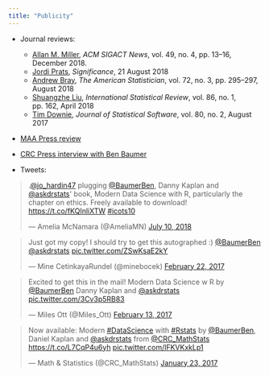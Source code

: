```yaml
---
title: "Publicity"
---
```



- Journal reviews: 
    - [Allan M. Miller](https://dl.acm.org/citation.cfm?id=3300155&dl=ACM&coll=DL), *ACM SIGACT News*, vol. 49, no. 4, pp. 13--16, December 2018.
    - [Jordi Prats](https://www.significancemagazine.com/science/596-r-book-review-two-approaches-to-learning-data-science), *Significance*, 21 August 2018
    - [Andrew Bray](https://amstat.tandfonline.com/doi/pdf/10.1080/00031305.2018.1496649), *The American Statistician*, vol. 72, no. 3, pp. 295--297, August 2018
    - [Shuangzhe Liu](https://onlinelibrary.wiley.com/doi/pdf/10.1111/insr.12256), *International Statistical Review*, vol. 86, no. 1, pp. 162, April 2018
    - [Tim Downie](http://dx.doi.org/10.18637/jss.v080.b02), *Journal of Statistical Software*, vol. 80, no. 2, August 2017
- [MAA Press review](http://www.maa.org/press/maa-reviews/modern-data-science-with-r?r=mathfeed)
- [CRC Press interview with Ben Baumer](https://www.crcpress.com/go/baumer_interview?utm_source=CRCPress&utm_medium=cms&utm_campaign=170200780)

- Tweets:

<blockquote class="twitter-tweet" data-lang="en"><p lang="en" dir="ltr">.<a href="https://twitter.com/jo_hardin47?ref_src=twsrc%5Etfw">@jo_hardin47</a> plugging <a href="https://twitter.com/BaumerBen?ref_src=twsrc%5Etfw">@BaumerBen</a>, Danny Kaplan and <a href="https://twitter.com/askdrstats?ref_src=twsrc%5Etfw">@askdrstats</a>&#39; book, Modern Data Science with R, particularly the chapter on ethics. Freely available to download! <a href="https://t.co/fKQInliXTW">https://t.co/fKQInliXTW</a> <a href="https://twitter.com/hashtag/icots10?src=hash&amp;ref_src=twsrc%5Etfw">#icots10</a></p>&mdash; Amelia McNamara (@AmeliaMN) <a href="https://twitter.com/AmeliaMN/status/1016563864664793090?ref_src=twsrc%5Etfw">July 10, 2018</a></blockquote>
<script async src="https://platform.twitter.com/widgets.js" charset="utf-8"></script>


<blockquote class="twitter-tweet" data-lang="en"><p lang="en" dir="ltr">Just got my copy! I should try to get this autographed :) <a href="https://twitter.com/BaumerBen">@BaumerBen</a> <a href="https://twitter.com/askdrstats">@askdrstats</a> <a href="https://t.co/ZSwKsaE2kY">pic.twitter.com/ZSwKsaE2kY</a></p>&mdash; Mine CetinkayaRundel (@minebocek) <a href="https://twitter.com/minebocek/status/834430820475629568">February 22, 2017</a></blockquote>
<script async src="//platform.twitter.com/widgets.js" charset="utf-8"></script>

<blockquote class="twitter-tweet" data-lang="en"><p lang="en" dir="ltr">Excited to get this in the mail! Modern Data Science w R by <a href="https://twitter.com/BaumerBen">@BaumerBen</a> Danny Kaplan and <a href="https://twitter.com/askdrstats">@askdrstats</a> <a href="https://t.co/3Cv3p5RB83">pic.twitter.com/3Cv3p5RB83</a></p>&mdash; Miles Ott (@Miles_Ott) <a href="https://twitter.com/Miles_Ott/status/831138723249156096">February 13, 2017</a></blockquote>
<script async src="//platform.twitter.com/widgets.js" charset="utf-8"></script>

<blockquote class="twitter-tweet" data-cards="hidden" data-lang="en"><p lang="en" dir="ltr">Now available: Modern <a href="https://twitter.com/hashtag/DataScience?src=hash">#DataScience</a> with <a href="https://twitter.com/hashtag/Rstats?src=hash">#Rstats</a> by <a href="https://twitter.com/BaumerBen">@BaumerBen</a>, Daniel Kaplan and <a href="https://twitter.com/askdrstats">@askdrstats</a> from <a href="https://twitter.com/CRC_MathStats">@CRC_MathStats</a> <a href="https://t.co/L7CqP4u6yh">https://t.co/L7CqP4u6yh</a> <a href="https://t.co/lFKVKxkLp1">pic.twitter.com/lFKVKxkLp1</a></p>&mdash; Math &amp; Statistics (@CRC_MathStats) <a href="https://twitter.com/CRC_MathStats/status/823553342425202688">January 23, 2017</a></blockquote>
<script async src="//platform.twitter.com/widgets.js" charset="utf-8"></script>

